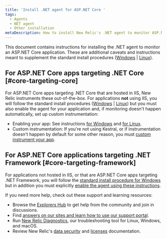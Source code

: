 ```yaml
---
title: 'Install .NET agent for ASP.NET Core '
tags:
  - Agents
  - NET agent
  - Other installation
metaDescription: How to install New Relic's .NET agent to monitor ASP.NET Core applications.
---
```


This document contains instructions for installing the .NET agent to monitor an ASP.NET Core application. These are additional caveats and instructions meant to supplement the standard install procedures ([Windows](/docs/agents/net-agent/installation/install-net-agent-windows) \| [Linux](/docs/agents/net-agent/installation/install-net-agent-linux)).

## For ASP.NET Core apps targeting .NET Core [#core-targeting-core]

For ASP.NET Core apps targeting .NET Core that are hosted in IIS, New Relic instruments these out-of-the-box. For applications **not** using IIS, you will follow the standard install procedures ([Windows](/docs/agents/net-agent/other-installation/install-net-agent-aspnet-core-targeting-net-framework-windows) \| [Linux](/docs/agents/net-agent/installation/install-net-agent-linux)) but you must also enable the agent for your application and, if monitoring doesn't happen automatically, set up custom instrumentation:

* Enabling your app: See instructions [for Windows](/docs/agents/net-agent/installation/install-net-agent-windows#enabling-the-agent) and [for Linux](/docs/agents/net-agent/installation/install-net-agent-linux#enable-agent).
* Custom instrumentation: If you're not using Kestral, or if instrumentation doesn't happen by default for some other reason, you must [custom instrument your app](/docs/agents/net-agent/custom-instrumentation/introduction-net-custom-instrumentation).

## For ASP.NET Core applications targeting .NET Framework [#core-targeting-framework]

For applications not hosted in IIS, or that are ASP.NET Core apps targeting .NET Framework, you will follow the [standard install procedure for Windows](/docs/agents/net-agent/installation/install-net-agent-windows#msi) but in addition you must explicitly [enable the agent using these instructions](/docs/agents/net-agent/installation/install-net-agent-windows#enabling-the-agent).

If you need more help, check out these support and learning resources:

* Browse the [Explorers Hub](https://discuss.newrelic.com/) to get help from the community and join in discussions.
* Find [answers on our sites and learn how to use our support portal](/docs/using-new-relic/welcome-new-relic/get-started/find-help-use-support-portal).
* Run [New Relic Diagnostics](/docs/using-new-relic/cross-product-functions/troubleshooting/new-relic-diagnostics), our troubleshooting tool for Linux, Windows, and macOS.
* Review New Relic's [data security](/docs/security) and [licenses](/docs/licenses) documentation.
